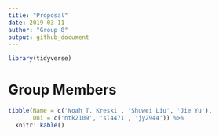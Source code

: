 ```yaml
---
title: "Proposal"
date: 2019-03-11
author: "Group 8"
output: github_document
---
```


```r
library(tidyverse)
```

# Group Members

```r
tibble(Name = c('Noah T. Kreski', 'Shuwei Liu', 'Jie Yu'),
       Uni = c('ntk2109', 'sl4471', 'jy2944')) %>% 
  knitr::kable()
```